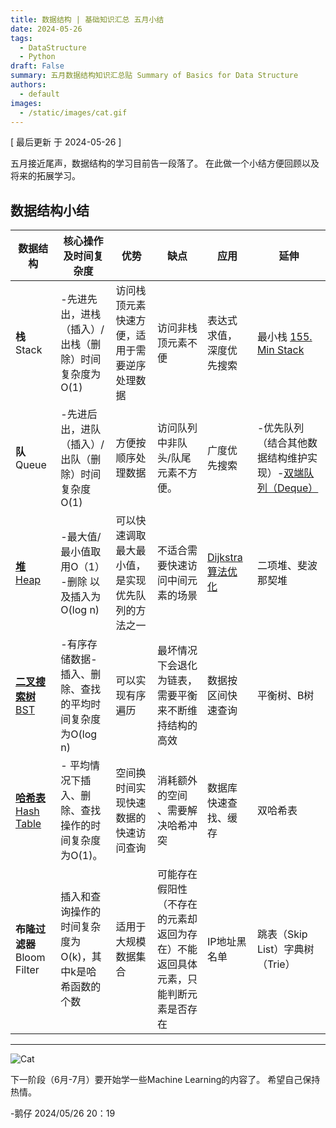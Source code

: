 ```yaml
---
title: 数据结构 | 基础知识汇总 五月小结
date: 2024-05-26
tags:
  - DataStructure
  - Python
draft: False
summary: 五月数据结构知识汇总贴 Summary of Basics for Data Structure
authors:
  - default
images:
  - /static/images/cat.gif
---
```


[ 最后更新 于 2024-05-26 ]

五月接近尾声，数据结构的学习目前告一段落了。
在此做一个小结方便回顾以及将来的拓展学习。

## 数据结构小结

| 数据结构                   | 核心操作及时间复杂度                        | 优势                       | 缺点                                       | 应用           | 延伸                                                             |
| ---------------------- | --------------------------------- | ------------------------ | ---------------------------------------- | ------------ | -------------------------------------------------------------- |
| **栈** Stack            | -先进先出，进栈（插入）/出栈（删除）时间复杂度为O(1)     | 访问栈顶元素快速方便，适用于需要逆序处理数据   | 访问非栈顶元素不便                                | 表达式求值，深度优先搜索 | 最小栈 [155. Min Stack](https://leetcode.com/problems/min-stack/) |
| **队** Queue            | -先进后出，进队（插入）/出队（删除）时间复杂度O(1)      | 方便按顺序处理数据                | 访问队列中非队头/队尾元素不方便。                        | 广度优先搜索       | -优先队列（结合其他数据结构维护实现）-[双端队列（Deque）](https://upfactory.vercel.app/blog/W002-GraphSearchAlgorithms)                                |
| [**堆**  Heap](https://upfactory.vercel.app/blog/W201-Heap-Application)            | -最大值/最小值取用O（1） -删除 以及插入为O(log n)  | 可以快速调取最大最小值，是实现优先队列的方法之一 | 不适合需要快速访问中间元素的场景                         | [Dijkstra算法优化](https://upfactory.vercel.app/blog/W003-Dijkstra) | 二项堆、斐波那契堆                                                      |
| [**二叉搜索树** BST](https://upfactory.vercel.app/blog/W202-BST)          | -有序存储数据-插入、删除、查找的平均时间复杂度为O(log n) | 可以实现有序遍历                 | 最坏情况下会退化为链表，需要平衡来不断维持结构的高效               | 数据按区间快速查询    | 平衡树、B树                                                         |
| [**哈希表** Hash Table](https://upfactory.vercel.app/blog/W301-HashTable)     | - 平均情况下插入、删除、查找操作的时间复杂度为O(1)。     | 空间换时间实现快速数据的快速访问查询       | 消耗额外的空间 、需要解决哈希冲突                        | 数据库快速查找、缓存   | 双哈希表                                                           |
| **布隆过滤器** Bloom Filter | 插入和查询操作的时间复杂度为O(k)，其中k是哈希函数的个数    | 适用于大规模数据集合               | 可能存在假阳性（不存在的元素却返回为存在）不能返回具体元素，只能判断元素是否存在 | IP地址黑名单      | 跳表（Skip List）字典树（Trie）                                         |


---

![Cat](/static/images/cat.gif)

下一阶段（6月-7月）要开始学一些Machine Learning的内容了。
希望自己保持热情。

-鹅仔
2024/05/26 20：19
